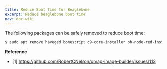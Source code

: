 ```yaml
---
title: Reduce Boot Time for Beaglebone
excerpt: Reduce beaglebone boot time 
nav: doc-wiki
---
```


The following packages can be safely removed to reduce boot time:

```bash
$ sudo apt remove haveged bonescript c9-core-installer bb-node-red-installer --purge
```

**Reference**

* [1] https://github.com/RobertCNelson/omap-image-builder/issues/113